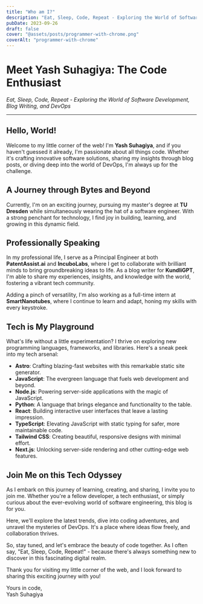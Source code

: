 ```yaml
---
title: "Who am I?"
description: "Eat, Sleep, Code, Repeat - Exploring the World of Software Development, Blog Writing, and DevOps"
pubDate: 2023-09-26
draft: false
cover: "@assets/posts/programmer-with-chrome.png"
coverAlt: "programmer-with-chrome"
---
```


# Meet Yash Suhagiya: The Code Enthusiast

*Eat, Sleep, Code, Repeat - Exploring the World of Software Development, Blog Writing, and DevOps*

---

## Hello, World!

Welcome to my little corner of the web! I'm **Yash Suhagiya**, and if you haven't guessed it already, I'm passionate about all things code. Whether it's crafting innovative software solutions, sharing my insights through blog posts, or diving deep into the world of DevOps, I'm always up for the challenge.

## A Journey through Bytes and Beyond

Currently, I'm on an exciting journey, pursuing my master's degree at **TU Dresden** while simultaneously wearing the hat of a software engineer. With a strong penchant for technology, I find joy in building, learning, and growing in this dynamic field. 

## Professionally Speaking

In my professional life, I serve as a Principal Engineer at both **PatentAssist.ai** and **IncuboLabs**, where I get to collaborate with brilliant minds to bring groundbreaking ideas to life. As a blog writer for **KundliGPT**, I'm able to share my experiences, insights, and knowledge with the world, fostering a vibrant tech community.

Adding a pinch of versatility, I'm also working as a full-time intern at **SmartNanotubes**, where I continue to learn and adapt, honing my skills with every keystroke.

## Tech is My Playground

What's life without a little experimentation? I thrive on exploring new programming languages, frameworks, and libraries. Here's a sneak peek into my tech arsenal:

- **Astro**: Crafting blazing-fast websites with this remarkable static site generator.
- **JavaScript**: The evergreen language that fuels web development and beyond.
- **Node.js**: Powering server-side applications with the magic of JavaScript.
- **Python**: A language that brings elegance and functionality to the table.
- **React**: Building interactive user interfaces that leave a lasting impression.
- **TypeScript**: Elevating JavaScript with static typing for safer, more maintainable code.
- **Tailwind CSS**: Creating beautiful, responsive designs with minimal effort.
- **Next.js**: Unlocking server-side rendering and other cutting-edge web features.

## Join Me on this Tech Odyssey

As I embark on this journey of learning, creating, and sharing, I invite you to join me. Whether you're a fellow developer, a tech enthusiast, or simply curious about the ever-evolving world of software engineering, this blog is for you. 

Here, we'll explore the latest trends, dive into coding adventures, and unravel the mysteries of DevOps. It's a place where ideas flow freely, and collaboration thrives.

So, stay tuned, and let's embrace the beauty of code together. As I often say, "Eat, Sleep, Code, Repeat!" - because there's always something new to discover in this fascinating digital realm.

Thank you for visiting my little corner of the web, and I look forward to sharing this exciting journey with you!

Yours in code,  
Yash Suhagiya




